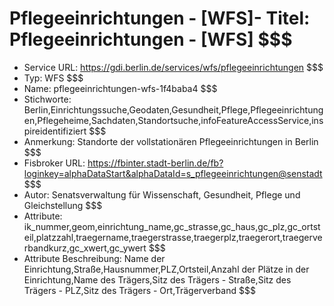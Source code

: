 # Pflegeeinrichtungen - [WFS]- Titel: Pflegeeinrichtungen - [WFS] $$$
- Service URL: https://gdi.berlin.de/services/wfs/pflegeeinrichtungen $$$
- Typ: WFS $$$
- Name: pflegeeinrichtungen-wfs-1f4baba4 $$$
- Stichworte: Berlin,Einrichtungssuche,Geodaten,Gesundheit,Pflege,Pflegeeinrichtungen,Pflegeheime,Sachdaten,Standortsuche,infoFeatureAccessService,inspireidentifiziert $$$
- Anmerkung: Standorte der vollstationären Pflegeeinrichtungen in Berlin $$$
- Fisbroker URL: https://fbinter.stadt-berlin.de/fb?loginkey=alphaDataStart&alphaDataId=s_pflegeeinrichtungen@senstadt $$$
- Autor: Senatsverwaltung für Wissenschaft, Gesundheit, Pflege und Gleichstellung $$$
- Attribute: ik_nummer,geom,einrichtung_name,gc_strasse,gc_haus,gc_plz,gc_ortsteil,platzzahl,traegername,traegerstrasse,traegerplz,traegerort,traegerverbandkurz,gc_xwert,gc_ywert $$$
- Attribute Beschreibung: Name der Einrichtung,Straße,Hausnummer,PLZ,Ortsteil,Anzahl der Plätze in der Einrichtung,Name des Trägers,Sitz des Trägers - Straße,Sitz des Trägers - PLZ,Sitz des Trägers - Ort,Trägerverband $$$
